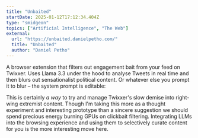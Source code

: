 ```yaml
---
title: "Unbaited"
startDate: 2025-01-12T17:12:34.404Z
type: "smidgeon"
topics: ["Artificial Intelligence", "The Web"]
external:
  url: "https://unbaited.danielpetho.com/"
  title: "Unbaited"
  author: "Daniel Petho"
---
```


A browser extension that filters out engagement bait from your feed on Twixxer. Uses Llama 3.3 under
the hood to analyse Tweets in real time and then blurs out sensationalist political content. Or
whatever else you prompt it to blur – the system prompt is editable:

<BasicImage framed width="650" margin="1.5rem auto 2rem" src="/images/smidgeons/unbaited.png" showalt alt="System settings and a customisable prompt for the Unbaited app" />

This is certainly _a way_ to try and manage Twixxer's slow demise into right-wing extremist content.
Though I'm taking this more as a thought experiment and interesting prototype than a sincere
suggestion we should spend precious energy burning GPUs on clickbait filtering. Integrating LLMs
into the browsing experience and using them to selectively curate content for you is the more
interesting move here.
